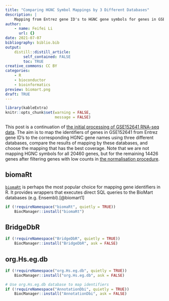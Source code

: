 ```yaml
---
title: "Comparing HGNC Symbol Mappings by 3 Different Databases"
description: |
    Mapping from Entrez gene ID's to HGNC gene symbols for genes in GSE152641 using biomaRt, BridgeDbR, and org.Hs.eg.db.
author:
    - name: Feifei Li
      url: {}
date: 2021-07-07
bibliography: biblio.bib
output:
    distill::distill_article:
        self_contained: FALSE
        toc: TRUE
creative_commons: CC BY
categories:
    - R
    - bioconductor
    - bioinformatics
preview: biomart.png
draft: TRUE
---
```



```r
library(kableExtra)
knitr::opts_chunk$set(warning = FALSE,
                      message = FALSE)
```

This post is a continuation of
[the initial processing of GSE152641 RNA-seq data](https://www.ffli.dev/posts/2021-07-05-geo-datasets-experiment-selection-and-initial-processing/).
The aim is to map the identifiers of genes in GSE152641
from Entrez gene ID's to the corresponding HGNC gene names
using three different databases,
compare the results of mapping by these databases, and
choose the mapping that has the best coverage.
Note that we are not mapping HGNC symbols for all 20460 genes,
but for the remaining 14426 genes
after filtering genes with low counts in
[the normalisation procedure](https://www.ffli.dev/posts/2021-07-05-geo-datasets-experiment-selection-and-initial-processing/#tmm-normalisation).

## biomaRt

[<code>biomaRt</code>](10.18129/B9.bioc.biomaRt) is perhaps the most popular
choice for mapping gene identifiers in R.
It provides wrappers that executes direct SQL queries to the BioMart databases (e.g. Ensembl).[@biomart1]

```r
if (!requireNamespace("biomaRt", quietly = TRUE))
    BiocManager::install("biomaRt")
```

## BridgeDbR

```r
if (!requireNamespace("BridgeDbR", quietly = TRUE))
    BiocManager::install("BridgeDbR", ask = FALSE)
```

## org.Hs.eg.db

```r
if (!requireNamespace("org.Hs.eg.db", quietly = TRUE))
    BiocManager::install("org.Hs.eg.db", ask = FALSE)
```

```r
# Use org.Hs.eg.db database to map identifiers
if (!requireNamespace("AnnotationDbi", quietly = TRUE))
    BiocManager::install("AnnotationDbi", ask = FALSE)
```

